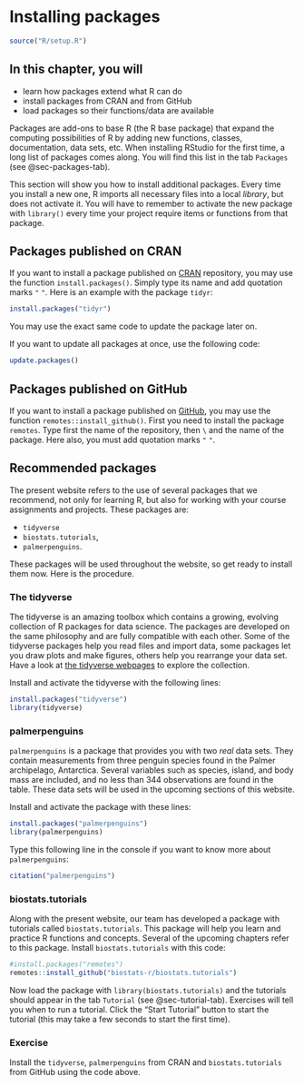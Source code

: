 # Installing packages {#sec-installing-packages}

```r

source("R/setup.R")
```

::: callout-note
## In this chapter, you will

- learn how packages extend what R can do
- install packages from CRAN and from GitHub
- load packages so their functions/data are available
:::

Packages are add-ons to base R (the R base package) that expand the computing possibilities of R by adding new functions, classes, documentation, data sets, etc.
When installing RStudio for the first time, a long list of packages comes along.
You will find this list in the tab `Packages` (see @sec-packages-tab).

This section will show you how to install additional packages.
Every time you install a new one, R imports all necessary files into a local *library*, but does not activate it.
You will have to remember to activate the new package with `library()` every time your project require items or functions from that package.

## Packages published on CRAN

If you want to install a package published on [CRAN](https://cran.r-project.org/){target="_blank"} repository, you may use the function `install.packages()`.
Simply type its name and add quotation marks `"` `"`.
Here is an example with the package `tidyr`:

```r
install.packages("tidyr")
```

You may use the exact same code to update the package later on.

If you want to update all packages at once, use the following code:

```r
update.packages()
```

## Packages published on GitHub

If you want to install a package published on [GitHub](https://github.com/){target="_blank"}, you may use the function `remotes::install_github()`.
First you need to install the package `remotes`.
Type first the name of the repository, then `\` and the name of the package.
Here also, you must add quotation marks `"` `"`.

## Recommended packages

The present website refers to the use of several packages that we recommend, not only for learning R, but also for working with your course assignments and projects.
These packages are:

-   `tidyverse`
-   `biostats.tutorials`,
-   `palmerpenguins`.

These packages will be used throughout the website, so get ready to install them now.
Here is the procedure.

### The tidyverse

The tidyverse is an amazing toolbox which contains a growing, evolving collection of R packages for data science.
The packages are developed on the same philosophy and are fully compatible with each other.
Some of the tidyverse packages help you read files and import data, some packages let you draw plots and make figures, others help you rearrange your data set.
Have a look at [the tidyverse webpages](https://www.tidyverse.org/){target="_blank"} to explore the collection.

Install and activate the tidyverse with the following lines:

```r
install.packages("tidyverse")
library(tidyverse)
```

### palmerpenguins

`palmerpenguins` is a package that provides you with two *real* data sets.
They contain measurements from three penguin species found in the Palmer archipelago, Antarctica.
Several variables such as species, island, and body mass are included, and no less than 344 observations are found in the table.
These data sets will be used in the upcoming sections of this website.

Install and activate the package with these lines:

```r
install.packages("palmerpenguins")
library(palmerpenguins)
```

Type this following line in the console if you want to know more about `palmerpenguins`:

```r
citation("palmerpenguins")
```

### biostats.tutorials {#biostatstutorials}

Along with the present website, our team has developed a package with tutorials called `biostats.tutorials`.
This package will help you learn and practice R functions and concepts.
Several of the upcoming chapters refer to this package.
Install `biostats.tutorials` with this code:

```r
#install.packages("remotes")
remotes::install_github("biostats-r/biostats.tutorials")
```

Now load the package with `library(biostats.tutorials)` and the tutorials should appear in the tab `Tutorial` (see @sec-tutorial-tab).
Exercises will tell you when to run a tutorial.
Click the "Start Tutorial" button to start the tutorial (this may take a few seconds to start the first time).

### Exercise {.unnumbered .facta .toc-ignore}

Install the `tidyverse`, `palmerpenguins` from CRAN and `biostats.tutorials` from GitHub using the code above.
